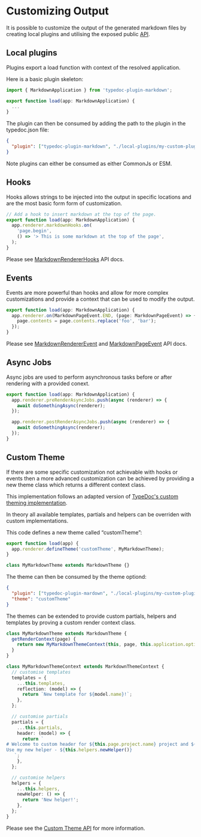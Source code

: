 
# Customizing Output

It is possible to customize the output of the generated markdown files by creating local plugins and utilising the exposed public [API](/api-docs).

## Local plugins

Plugins export a load function with context of the resolved application.

Here is a basic plugin skeleton:

```ts filename="local-plugins/my-custom-plugin.ts"
import { MarkdownApplication } from 'typedoc-plugin-markdown';

export function load(app: MarkdownApplication) {
  ...
}
```

The plugin can then be consumed by adding the path to the plugin in the typedoc.json file:

```json filename="typedoc.json"
{
  "plugin": ["typedoc-plugin-markdown", "./local-plugins/my-custom-plugin.js"]
}
```

Note plugins can either be consumed as either CommonJs or ESM.

## Hooks

Hooks allows strings to be injected into the output in specific locations and are the most basic form form of customization.

```ts
// Add a hook to insert markdown at the top of the page.
export function load(app: MarkdownApplication) {
  app.renderer.markdownHooks.on(
    'page.begin',
    () => '> This is some markdown at the top of the page',
  );
}
```

Please see [MarkdownRendererHooks](/api-docs/Interface.MarkdownRendererHooks) API docs.

## Events

Events are more powerful than hooks and allow for more complex customizations and provide a context that can be used to modify the output.

```ts
export function load(app: MarkdownApplication) {
  app.renderer.on(MarkdownPageEvent.END, (page: MarkdownPageEvent) => {
    page.contents = page.contents.replace('foo', 'bar');
  });
}
```

Please see [MarkdownRendererEvent](/api-docs/Class.MarkdownRendererEvent) and [MarkdownPageEvent](/api-docs/Class.MarkdownPageEvent) API docs.

## Async Jobs

Async jobs are used to perform asynchronous tasks before or after rendering with a provided conext.

```ts
export function load(app: MarkdownApplication) {
  app.renderer.preRenderAsyncJobs.push(async (renderer) => {
    await doSomethingAsync(renderer);
  });

  app.renderer.postRenderAsyncJobs.push(async (renderer) => {
    await doSomethingAsync(renderer);
  });
}
```

## Custom Theme

If there are some specific customization not achievable with hooks or events then a more advanced customization can be achieved by providing a new theme class which returns a different context class.

This implementation follows an adapted version of [TypeDoc's custom theming implementation](https://github.com/TypeStrong/typedoc/blob/master/internal-docs/custom-themes.md).

In theory all available templates, partials and helpers can be overriden with custom implementations.

This code defines a new theme called “customTheme”:

```ts
export function load(app) {
  app.renderer.defineTheme('customTheme', MyMarkdownTheme);
}

class MyMarkdownTheme extends MarkdownTheme {}
```

The theme can then be consumed by the theme optiond:

```json filename="typedoc.json"
{
  "plugin": ["typedoc-plugin-mardown", "./local-plugins/my-custom-plugin.js"],
  "theme": "customTheme"
}
```

The themes can be extended to provide custom partials, helpers and templates by proving a custom render context class.

```ts
class MyMarkdownTheme extends MarkdownTheme {
  getRenderContext(page) {
    return new MyMarkdownThemeContext(this, page, this.application.options);
  }
}

class MyMarkdownThemeContext extends MarkdownThemeContext {
  // customise templates
  templates = {
    ...this.templates,
    reflection: (model) => {
      return `New template for ${model.name}!`;
    },
  };

  // customise partials
  partials = {
    ...this.partials,
    header: (model) => {
      return `
# Welcome to custom header for ${this.page.project.name} project and ${model.name} model!
Use my new helper - ${this.helpers.newHelper()}
   `;
    },
  };

  // customise helpers
  helpers = {
    ...this.helpers,
    newHelper: () => {
      return 'New helper!';
    },
  };
}
```

Please see the [Custom Theme API](/api-docs#custom-theme) for more information.
